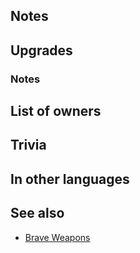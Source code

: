 {{SkillPage Tabs}}{{Weapon Infobox
|tagid=SID_明日の聖騎士の剣
|weaponType=Sword
|might=11
|range=1
|effect=Inflicts Spd-5. If unit initiates combat, unit attacks twice.
|cost=400
|exclusive=1
|required=-
|userVersion1=Weapon
|userVersion2=Gleam
|statModifiers=0,11,-5,0,0
|refinePaths=default
|refineSP=400
|refineMedals=500
|refineDews=200
|effectSkill1=If a bonus granted by a skill like Rally or Hone is not active on foe, grants Atk/Def+6 during combat.
|iconSkill1=Rowdy Sword W.png
|tagidExtraSkill1=強
|refineStatsAtk=5,1,0,0,0
|properties=
}}
==Notes==
{{Brave weapon interaction}}
==Upgrades==
{{Weapon Upgrade List}}
===Notes===
{{Combat boosts}}

==List of owners==
{{Skill Hero List}}
==Trivia==
{{Rsn|戦闘強化R敵無強化|Combat Bonuses R Enemy No Bonuses}}

==In other languages==
{{OtherLanguages
|japanese=明日の聖騎士の剣
|japaneseNotes=''Paladin of Tomorrow's Sword''
|german=Vorlautes Schwert
|spanishEU=Espada inquieta
|spanishLA=Espada inquieta
|french=Épée agitée
|italian=Spada vivace
|chineseTW=明日聖騎士之劍
|portuguese=Espada agitada
}}
==See also==
* [[Brave Weapons]]
{{Weapons Navbox}}